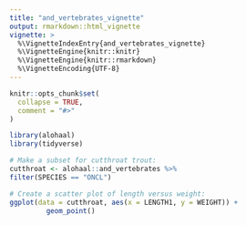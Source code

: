 ```yaml
---
title: "and_vertebrates_vignette"
output: rmarkdown::html_vignette
vignette: >
  %\VignetteIndexEntry{and_vertebrates_vignette}
  %\VignetteEngine{knitr::knitr}
  %\VignetteEngine{knitr::rmarkdown}
  %\VignetteEncoding{UTF-8}
---
```


```r
knitr::opts_chunk$set(
  collapse = TRUE,
  comment = "#>"
)
```

```r
library(alohaal)
library(tidyverse)
```

```r
# Make a subset for cutthroat trout:
cutthroat <- alohaal::and_vertebrates %>%
filter(SPECIES == "ONCL")

# Create a scatter plot of length versus weight:
ggplot(data = cutthroat, aes(x = LENGTH1, y = WEIGHT)) +
 		 geom_point()

```
